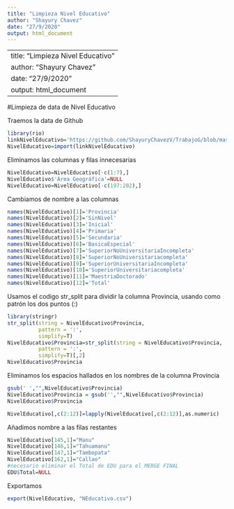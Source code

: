 ```yaml
---
title: "Limpieza Nivel Educativo"
author: "Shayury Chavez"
date: "27/9/2020"
output: html_document
---
```


---
title: "Limpieza Nivel Educativo"
author: "Shayury Chavez"
date: "27/9/2020"
output: html_document
---

#Limpieza de data de Nivel Educativo

Traemos la data de Github
```r
library(rio)
linkNivelEducativo='https://github.com/ShayuryChavezV/TrabajoG/blob/master/NivelEducativo.xlsx?raw=true'
NivelEducativo=import(linkNivelEducativo)
```

Eliminamos las columnas y filas innecesarias
```r
NivelEducativo=NivelEducativo[-c(1:7),]
NivelEducativo$'Área Geográfica'=NULL
NivelEducativo=NivelEducativo[-c(197:202),]
```

Cambiamos de nombre a las columnas

```r
names(NivelEducativo)[1]='Provincia'
names(NivelEducativo)[2]='SinNivel'
names(NivelEducativo)[3]='Inicial'
names(NivelEducativo)[4]='Primaria'
names(NivelEducativo)[5]='Secundaria'
names(NivelEducativo)[6]='BasicaEspecial'
names(NivelEducativo)[7]='SuperiorNoUniversitariaIncompleta'
names(NivelEducativo)[8]='SuperiorNoUniversitariacompleta'
names(NivelEducativo)[9]='SuperiorUniversitariaIncompleta'
names(NivelEducativo)[10]='SuperiorUniversitariacompleta'
names(NivelEducativo)[11]='MaestriaDoctorado'
names(NivelEducativo)[12]='Total'
```

Usamos el codigo str_split para dividir la columna Provincia, usando como patrón los dos puntos (:)
```r
library(stringr)
str_split(string = NivelEducativo$Provincia,
          pattern = ':',
          simplify=T)
NivelEducativo$Provincia=str_split(string = NivelEducativo$Provincia,
          pattern = ':',
          simplify=T)[,2]
NivelEducativo$Provincia
```

Eliminamos los espacios hallados en los nombres de la columna Provincia
```r
gsub(' ',"",NivelEducativo$Provincia)
NivelEducativo$Provincia = gsub('',"",NivelEducativo$Provincia)
NivelEducativo$Provincia

NivelEducativo[,c(2:12)]=lapply(NivelEducativo[,c(2:12)],as.numeric)
```

Añadimos nombre a las filas restantes
```r
NivelEducativo[145,1]="Manu"
NivelEducativo[146,1]="Tahuamanu"
NivelEducativo[147,1]="Tambopata"
NivelEducativo[162,1]="Callao"
#necesario eliminar el Total de EDU para el MERGE FINAL
EDU$Total=NULL
```


Exportamos

```r
export(NivelEducativo, "NEducativo.csv")
```
